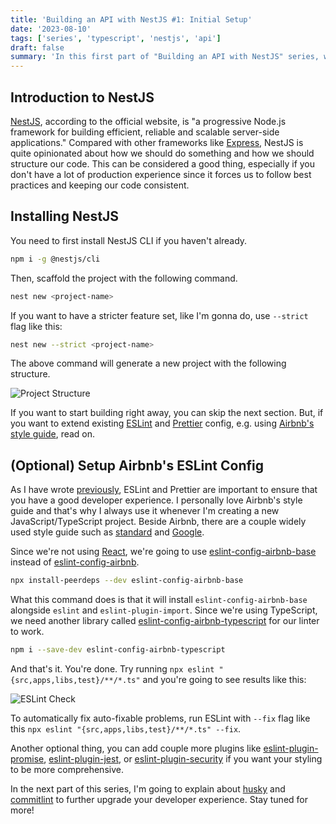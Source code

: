 ```yaml
---
title: 'Building an API with NestJS #1: Initial Setup'
date: '2023-08-10'
tags: ['series', 'typescript', 'nestjs', 'api']
draft: false
summary: 'In this first part of "Building an API with NestJS" series, we will learn on how to bootstrap our base project to create our API.'
---
```


## Introduction to NestJS

[NestJS](https://nestjs.com/), according to the official website, is "a progressive Node.js framework for building efficient, reliable and scalable server-side applications."
Compared with other frameworks like [Express](https://expressjs.com/), NestJS is quite opinionated about how we should do something and how we should structure our code.
This can be considered a good thing, especially if you don't have a lot of production experience since it forces us to follow best practices and keeping our code consistent.

## Installing NestJS

You need to first install NestJS CLI if you haven't already.

```bash
npm i -g @nestjs/cli
```

Then, scaffold the project with the following command.

```bash
nest new <project-name>
```

If you want to have a stricter feature set, like I'm gonna do, use `--strict` flag like this:

```bash
nest new --strict <project-name>
```

The above command will generate a new project with the following structure.

![Project Structure](/static/images/real-world-api-with-nestjs-part-1/project-structure.png)

If you want to start building right away, you can skip the next section. But, if you want to extend existing [ESLint](https://eslint.org/) and [Prettier](https://prettier.io/) config,
e.g. using [Airbnb's style guide](https://github.com/airbnb/javascript), read on.

## (Optional) Setup Airbnb's ESLint Config

As I have wrote [previously](https://www.veriferdiansyah.dev/blog/setup-eslint-prettier), ESLint and Prettier are important to ensure that you have a
good developer experience. I personally love Airbnb's style guide and that's why I always use it whenever I'm creating a new JavaScript/TypeScript project.
Beside Airbnb, there are a couple widely used style guide such as [standard](https://github.com/standard/eslint-config-standard) and
[Google](https://github.com/google/eslint-config-google).

Since we're not using [React](https://react.dev/), we're going to use [eslint-config-airbnb-base](https://www.npmjs.com/package/eslint-config-airbnb-base)
instead of [eslint-config-airbnb](https://www.npmjs.com/package/eslint-config-airbnb).

```bash
npx install-peerdeps --dev eslint-config-airbnb-base
```

What this command does is that it will install `eslint-config-airbnb-base` alongside `eslint` and `eslint-plugin-import`.
Since we're using TypeScript, we need another library called [eslint-config-airbnb-typescript](https://github.com/iamturns/eslint-config-airbnb-typescript)
for our linter to work.

```bash
npm i --save-dev eslint-config-airbnb-typescript
```

And that's it. You're done. Try running `npx eslint "{src,apps,libs,test}/**/*.ts"` and you're going to see results like this:

![ESLint Check](/static/images/real-world-api-with-nestjs-part-1/eslint-check.png)

To automatically fix auto-fixable problems, run ESLint with `--fix` flag like this `npx eslint "{src,apps,libs,test}/**/*.ts" --fix`.

Another optional thing, you can add couple more plugins like [eslint-plugin-promise](https://github.com/eslint-community/eslint-plugin-promise),
[eslint-plugin-jest](https://github.com/jest-community/eslint-plugin-jest), or [eslint-plugin-security](https://github.com/eslint-community/eslint-plugin-security)
if you want your styling to be more comprehensive.

In the next part of this series, I'm going to explain about [husky](https://typicode.github.io/husky/)
and [commitlint](https://commitlint.js.org/#/) to further upgrade your developer experience.
Stay tuned for more!
